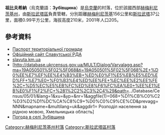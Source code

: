 {{coord|50|28|45|N|27|6|21|E|scale:100000|display=title}}

'''祖比夫希納'''（烏克蘭語：'''Зубівщина'''）是[[烏克蘭|烏克蘭]]的村落，位於該國西部[[赫梅利尼茨基州|赫梅利尼茨基州]]，由[[斯拉武塔區|斯拉武塔區]]負責管轄，分別距離[[赫梅利尼茨基|赫梅利尼茨基]]156公里和[[斯拉武塔|斯拉武塔]]37公里，面積0.99平方公里，海拔高度210米，2001年人口205。

==參考資料==
* [http://www.oblrada.km.ua/map/slavbersilra.php Паспорт територіальної громади]{{dead link|date=2018年1月 |bot=InternetArchiveBot |fix-attempted=yes }}
* [https://web.archive.org/web/20120123094318/http://www.slavuta-rda.com/index.php3 Офіційний сайт Славутської РДА]
* [http://www.slavuta.km.ua/ slavuta.km.ua] {{Wayback|url=http://www.slavuta.km.ua/ |date=20151201215401 }}
*[http://database.ukrcensus.gov.ua/MULT/Dialog/Varvalagg.asp?ma=19A050501%5F02%5F068&ti=19A050501%5F02%5F068%2E+%D0%EE%E7%EF%EE%E4%B3%EB+%ED%E0%F1%E5%EB%E5%ED%ED%FF+%E7%E0+%F0%B3%E4%ED%EE%FE+%EC%EE%E2%EE%FE%2C+%D5%EC%E5%EB%FC%ED%E8%F6%FC%EA%E0+%EE%E1%EB%E0%F1%F2%FC+%281%2C2%2C3%2C4%29&path=../Database/Census/05/01/&lang=1&xu=&yp=&nr=1&aggfile(1)=068+%D1%CB%C0%C2%D3%D2%D1%DC%CA%C8%C9+%D0%C0%C9%CE%CD&prevagg=NNN&mapname=&multilang=uk&aggdir1= Розподіл населення за рідною мовою, Хмельницька область] {{Wayback|url=http://database.ukrcensus.gov.ua/MULT/Dialog/Varvalagg.asp?ma=19A050501_02_068&ti=19A050501_02_068.+%D0%EE%E7%EF%EE%E4%B3%EB+%ED%E0%F1%E5%EB%E5%ED%ED%FF+%E7%E0+%F0%B3%E4%ED%EE%FE+%EC%EE%E2%EE%FE%2C+%D5%EC%E5%EB%FC%ED%E8%F6%FC%EA%E0+%EE%E1%EB%E0%F1%F2%FC+%281%2C2%2C3%2C4%29&path=..%2FDatabase%2FCensus%2F05%2F01%2F&lang=1&xu=&yp=&nr=1&aggfile%281%29=068+%D1%CB%C0%C2%D3%D2%D1%DC%CA%C8%C9+%D0%C0%C9%CE%CD&prevagg=NNN&mapname=&multilang=uk&aggdir1= |date=20160304200450 }}
* [http://weather.in.ua/ua/hmel'nickaja/9214 Погода в селі Зубівщина] {{Wayback|url=http://weather.in.ua/ua/hmel%27nickaja/9214 |date=20160305074024 }}

{{DEFAULTSORT:Зубівщина}}
[[Category:赫梅利尼茨基州村落|Category:赫梅利尼茨基州村落]]
[[Category:斯拉武塔區村落|Category:斯拉武塔區村落]]


{{Khmelnytskyi-geo-stub}}